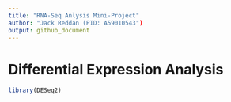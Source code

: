 ```yaml
---
title: "RNA-Seq Anlysis Mini-Project"
author: "Jack Reddan (PID: A59010543")
output: github_document
---
```


# Differential Expression Analysis  
  
```r
library(DESeq2)
```

